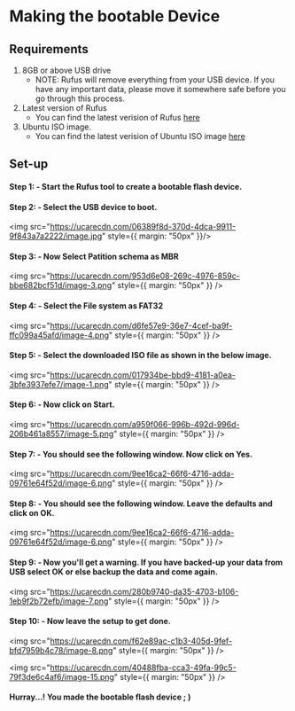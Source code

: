 # Making the bootable Device

## Requirements




1. 8GB or above USB drive
   - NOTE: Rufus will remove everything from your USB device. If you have any important data, please move it somewhere safe before you go through this process.
2. Latest version of Rufus
   - You can find the latest verision of Rufus [here](https://rufus.ie/en/)
3. Ubuntu ISO image.
   - You can find the latest verision of Ubuntu ISO image [here](https://ubuntu.com/#download)

## Set-up

#### Step 1: - Start the Rufus tool to create a bootable flash device.

#### Step 2: - Select the USB device to boot.
   
   <img src="https://ucarecdn.com/06389f8d-370d-4dca-9911-9f843a7a2222/image.jpg" style={{ margin: "50px" }}/>

#### Step 3: - Now Select Patition schema as MBR

   <img src="https://ucarecdn.com/953d6e08-269c-4976-859c-bbe682bcf51d/image-3.png" style={{ margin: "50px" }} />

#### Step 4: - Select the File system as FAT32

   <img src="https://ucarecdn.com/d6fe57e9-36e7-4cef-ba9f-ffc099a45afd/image-4.png" style={{ margin: "50px" }} />


#### Step 5: - Select the downloaded ISO file as shown in the below image.

   <img src="https://ucarecdn.com/017934be-bbd9-4181-a0ea-3bfe3937efe7/image-1.png" style={{ margin: "50px" }} />

#### Step 6: - Now click on Start.

   <img src="https://ucarecdn.com/a959f066-996b-492d-996d-206b461a8557/image-5.png" style={{ margin: "50px" }} />

#### Step 7: - You should see the following window. Now click on Yes.

   <img src="https://ucarecdn.com/9ee16ca2-66f6-4716-adda-09761e64f52d/image-6.png" style={{ margin: "50px" }} />

#### Step 8: - You should see the following window. Leave the defaults and click on OK.

   <img src="https://ucarecdn.com/9ee16ca2-66f6-4716-adda-09761e64f52d/image-6.png" style={{ margin: "50px" }} />

#### Step 9: - Now you'll get a warning. If you have backed-up your data from USB select OK or else backup the data and come again.

   <img src="https://ucarecdn.com/280b9740-da35-4703-b106-1eb9f2b72efb/image-7.png" style={{ margin: "50px" }} />

#### Step 10: - Now leave the setup to get done.
   <img src="https://ucarecdn.com/f62e89ac-c1b3-405d-9fef-bfd7959b4c78/image-8.png" style={{ margin: "50px" }} />

   <img src="https://ucarecdn.com/40488fba-cca3-49fa-99c5-79f3de6c4af6/image-15.png" style={{ margin: "50px" }} />

#### Hurray...! You made the bootable flash device ; )
